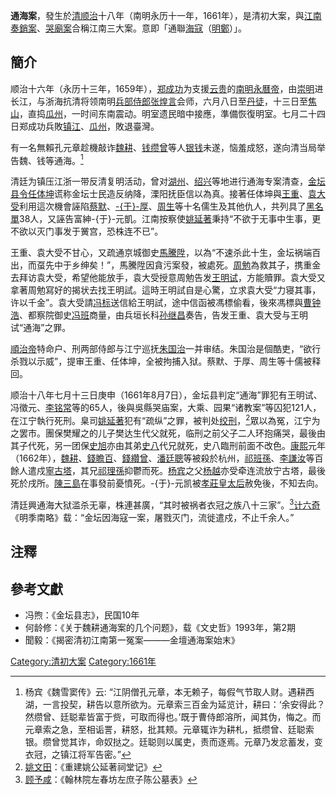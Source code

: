 '''通海案'''，發生於[[清朝|清]][[顺治|顺治]]十八年（南明永历十一年，1661年），是清初大案，與[[江南奏銷案|江南奏銷案]]、[[哭廟案|哭廟案]]合稱江南三大案。意即「通聯[[海寇|海寇]]（[[明鄭|明鄭]]）」。

==簡介==
顺治十六年（永历十三年，1659年），[[郑成功|郑成功]]为支援[[云贵|云贵]]的[[南明|南明]][[永曆帝|永曆帝]]，由[[崇明|崇明]]进长江，与浙海抗清将领南明[[兵部侍郎|兵部侍郎]][[张煌言|张煌言]]会师，六月八日至[[丹徒|丹徒]]，十三日至[[焦山|焦山]]，直捣[[瓜州|瓜州]]，一时间东南震动。明室遗民暗中接應，準備恢復明室。七月二十四日郑成功兵敗[[镇江|镇江]]、[[瓜州|瓜州]]，敗退臺灣。

有一名無賴孔元章趁機敲诈[[魏耕|魏耕]]、[[钱缵曾|钱缵曾]]等人[[银钱|银钱]]未遂，恼羞成怒，遂向清当局举告魏、钱等通海。<ref>杨宾《魏雪窦传》云: “江阴僧孔元章，本无赖子，每假气节取人财。遇耕西湖，一言投契，耕告以意所欲为。元章索三百金为延览计，耕曰：‘余安得此？然缵曾、廷聪辈皆富于赀，可取而得也。’既于曹侍郎溶所，闻其伪，悔之。而元章索之急，至相诟詈，耕怒，批其颊。元章辄诈为耕札，抵缵曾、廷聪索银。缵曾觉其诈，命奴挞之。廷聪则以属吏，责而逐焉。元章乃发忿蓄发，变衣冠，之镇江将军告密。”</ref>

清廷为镇压江浙一带反清复明活动，曾对[[湖州|湖州]]、[[绍兴|绍兴]]等地进行通海专案清查，[[金坛|金坛]][[县令|县令]][[任体坤|任体坤]]谎称金坛士民造反纳降，溧阳抚臣信以為真。接著任体坤與[[王重|王重]]、[[袁大受|袁大受]]利用這次機會誣陷[[蔡默|蔡默]]、[[于厚|-{于}-厚]]、[[周生|周生]]等十名儒生及其他仇人，共列具了[[黑名單|黑名單]]38人，又誣告富紳-{于}-元凱。江南按察使[[姚延著|姚延著]]秉持“不欲于无事中生事，更不欲以灭门事发于黉宫，恐株连不已”。

王重、袁大受不甘心，又疏通京城御史[[馬騰陞|馬騰陞]]，以為“不速杀此十生，金坛祸端百出，而虿先中于乡绅矣！”，馬騰陞因貪污案發，被處死。[[周勉|周勉]]為救其子，携重金去拜访袁大受，希望他能放手，袁大受授意周勉告发[[王明试|王明试]]，方能贖罪。袁大受又拿著周勉寫好的揭状去找王明試。這時王明試自是心驚，立求袁大受“力寝其事，许以千金”。袁大受請[[冯标|冯标]]送信給王明試，途中信函被馮標偷看，後來馮標與[[曹钟浩|曹钟浩]]、都察院御史[[冯班|冯班]]商量，由兵垣长科[[孙继昌|孙继昌]]奏告，告发王重、袁大受与王明试“通海”之罪。

[[順治帝|順治帝]]特命户、刑两部侍郎与江宁巡抚[[朱国治|朱国治]]一并审结。朱国治是個酷吏，“欲行杀戮以示威”，提审王重、任体坤，全被拘捕入狱。蔡默、于厚、周生等十儒被释回。

顺治十八年七月十三日庚申（1661年8月7日），金坛县判定“通海”罪犯有王明试、冯徵元、[[李铭常|李铭常]]等的65人，後與吳縣哭庙案，大乘、园果“诸教案”等囚犯121人，在江宁執行死刑。臬司[[姚延著|姚延著]]犯有“疏纵”之罪，被判处[[绞刑|绞刑]]，<ref>[[姚文田|姚文田]]：《重建姚公延著祠堂记》</ref>眾以為冤，江宁为之罢市。團保樊耀之的儿子樊达生代父就死，临刑之前父子二人环抱痛哭，最後由其子代死，另一团保[[史旭|史旭]]亦由其弟[[史八|史八]]代兄就死，史八臨刑前面不改色。[[康熙|康熙]]元年（1662年），[[魏耕|魏耕]]、[[錢瞻百|錢瞻百]]、[[錢纘曾|錢纘曾]]、[[潘廷聰|潘廷聰]]等被殺於杭州，[[祁班孫|祁班孫]]、[[李謙汝|李謙汝]]等百餘人遣戍[[寧古塔|寧古塔]]，其兄[[祁理孫|祁理孫]]抑鬱而死。[[杨宾|杨宾]]之父[[杨越|杨越]]亦受牵连流放宁古塔，最後死於戌所。[[陳三島|陳三島]]在事發前憂憤死。-{于}-元凯被[[孝莊文皇后|孝莊皇太后]]赦免後，不知去向。

清廷興通海大狱滥杀无辜，株連甚廣，“其时被祸者衣冠之族八十三家”。<ref>[[顾予咸|顾予咸]]：《翰林院左春坊左庶子陈公墓表》</ref>[[计六奇|计六奇]]《明季南略》载：“金坛因海寇一案，屠戮灭门，流徙遣戍，不止千余人。”

==注釋==
{{reflist}}

==參考文獻==
* 冯煦：《金坛县志》，民国10年
* 何龄修：《关于魏耕通海案的几个问题》，载《文史哲》1993年，第2期
* 聞毅：《揭密清初江南第一冤案———金壇通海案始末》

{{江南三大案}}

[[Category:清初大案|Category:清初大案]]
[[Category:1661年|Category:1661年]]